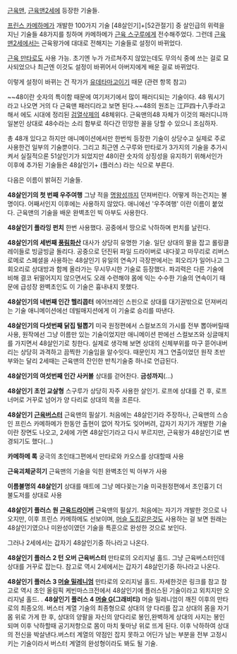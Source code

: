 [[근육맨]], [[근육맨2세]]에 등장한 기술들.

[[프린스 카메하메]]가 개발한 100가지 기술 [48살인기]+[52관절기] 중 살인급의 위력을 지닌 기술들 48가지를 칭하며 카메하메가 [[근육 스구루]]에게 전수해주었다. 그런데 [[근육맨2세]]에서는 근육왕가에 대대로 전해지는 기술들로 설정이 바뀌었다. 

[[근육 만타로]]도 사용 가능. 초기엔 누가 가르쳐주지 않았는데도 무의식 중에 쓰는 걸로 묘사되었으나 최근엔 이것도 설정이 바뀌어서 아버지에게 배운 걸로 바뀌었다.

이렇게 설정이 바뀌는 건 작가가 [[유데타마고]]이기 때문 (관련 항목 참고)

~~48이란 숫자의 특이함 때문에 여기저기에서 많이 패러디되는 기술이다.  48 뭐시기라고 나오면 거의 다 근육맨 패러디라고 보면 된다.~~48의 원조는 江戸四十八手라고 해서 에도 시대에 정리된 [[검열삭제]]의 48체위다. 근육맨의48 자체가 이것의 패러디니까 일본인 상대로 48수라는 소리 함부로 하다간 민망한 꼴을 당할 수 있으니 조심하자.

총 48개 있다고 하지만 애니메이션에서만 한번씩 등장한 기술이 상당수고 실제로 주로 사용한건 일부의 기술뿐이다. 그리고 최근엔 스구루와 만타로가 3가지의 기술을 추가시켜서 실질적으론 51살인기가 되었지만 48이란 숫자의 상징성을 유지하기 위해서인가 이후에 추가된 기술들은 48살인기+ (플러스) 라는 식으로 부른다.


다음은 이름이 밝혀진 기술들. 

'''48살인기의 첫 번째 우주여행'''
그냥 적을 [[명왕성]]까지 던져버린다. 어떻게 하는건지는 불명이다. 어째서인지 이후에는 사용하지 않았다. 애니에선 '우주여행' 이란 이름이 붙었다. 근육맨의 기술을 배운 완벽초인 빅 아부도 사용한다. 

'''48살인기 플라잉 펀치'''
한번 사용했다. 공중에서 땅으로 낙하하며 펀치를 날린다.
 
'''48살인기의 세번째 [[풍림화산]]'''
대사가 상당히 유명한 기술. 일단 상대의 팔을 잡고 롤링클레이들로 빙글빙글 돌리다. 공중으로 던진뒤 파일 드라이버로 내다꽂고 마무리로 리버스 로메로 스폐셜을 사용하는 48살인기 유일의 연속기  극장판에서는 회오리가 일어나고 그 회오리로 상대방과 함께 올라가는 무시무시한 기술로 등장했다. 파괴력은 다른 기술에 비해 결코 뒤떨어지지 않으면서도 오래 수련해야 몸에 익는 수수한 기술의 연속이기 때문에 급성장 완벽초인도 이 기술은 흉내내지 못했다. 

'''48살인기의 네번째 인간 헬리콥터'''
에어브레인 스핀으로 상대를 대기권밖으로 던져버리는 기술 애니메이션에선 데빌매지션에게 이 기술로 승리를 따낸다.

'''48살인기의 다섯번째 닭집 털뽑기'''
미국 원정편에서 스컬보즈의 가시를 전부 뽑아버릴때 사용, 원작에선 그냥 이름만 있는 기술이었지만 애니메이션 판에선 스컬보즈와 싱글매치를 가지면서 48살인기로 칭한다. 실제로 생각해 보면 상대의 신체부위를 마구 뜯어내버리는 상당히 과격하고 끔찍한 기술임을 알수잇다. 때문인지 개그 연출이었던 원작 초반부와는 달리 2세때는 근육맨의 잔인한 반칙기술중 하나로 언급된다.

'''48살인기의 여섯번째 인간 사커볼'''
상대를 걷어찬다. '''금성까지'''(...)


'''48살인기 초인 교살형'''
스구루가 상당히 자주 사용한 살인기. 로프에 상대를 건 후, 로프 너머로 거꾸로 넘어가 양 다리로 상대의 목을 조른다. 

'''48살인기 [[근육버스터]]'''
근육맨의 필살기. 처음에는 48살인기라 주장하나, 근육맨의 스승인 프린스 카메하메가 한동안 출현이 없어 작가도 잊어버려, 갑자기 자기가 개발한 기술이란 장면도 나오고, 2세에 가면 48살인기라고 다시 부르지만, 근육왕가 48살인기로 변경되기도 했다(...)


'''카메하메 록'''
궁극의 초인태그편에서 만타로와 카오스를 상대할때 사용

'''근육괴체굳히기'''
근육맨의 기술을 익힌 완벽초인 빅 아부가 사용


'''이름불명의 48살인기'''
상대를 매트에 그냥 메다꽂는기술 미국원정편에서 초인흉기 더 불도저를 상대로 사용


'''48살인기 플러스 원 [[근육드라이버]]'''
근육맨의 필살기. 처음에는 자기가 개발한 것으로 나오지만, 이후 프린스 카메하메도 선보이며, [[머슬 도킹]]같은것도 사용하는 걸 보면 원래는 48살인기였으나 미완성이였던 기술을 특훈으로 완성한 것으로 보인다.

그러나 2세에서는 갑자기 48살인기중 하나라고 나온다.

'''48살인기 플러스 2 턴 오버 근육버스터'''
만타로의 오리지널 홀드. 그냥 근육버스터인데 상대를 거꾸로 잡는다.
참고로 역시 2세에서는 갑자기 48살인기중 하나라고 나온다.

'''48살인기 플러스 3 [[머슬 밀레니엄]]'''
만타로의 오리지널 홀드. 자세한것은 링크를 참고
참고로 역시 초인 올림픽 케빈마스크전에서 48살인기에 플러스된 기술이라고 외치지만 오리지널 홀드.
.
'''48살인기 플러스 4 [[머슬 G]](그래비티)'''
머슬 밀레니엄이 깨진 이후의 만타로의 최종오의. 버스터 계열 기술의 최종형으로 상대의 양 다리를 잡고 상대의 몸을 자기 몸 위로 가게 한 후, 상대의 양팔을 자신의 양다리로 봉인,완벽하게 상대의 사지는 봉인되며 이후 낙하할때 공기저항으로 몸이 마치 돛마냥 위로 뜨게 된다. 이후 낙하하여 상대의 전신을 박살낸다.버스터 계열의 약점인 잡지 못하고 어딘가 남는 부분을 전부 고정시키는 기술이라서 버스터 계열의 완성형이라도 봐도 될 기술.
